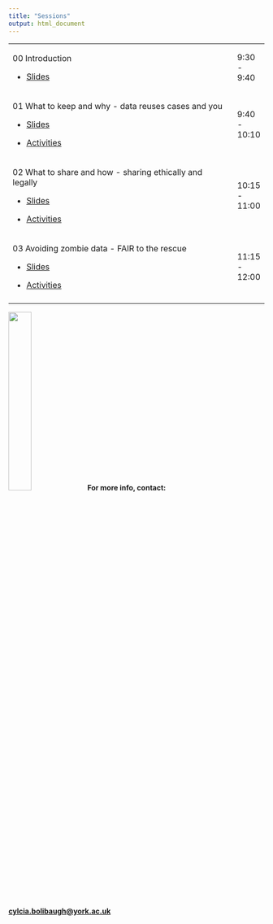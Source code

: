 ```yaml
---
title: "Sessions"
output: html_document
---
```


+-----------------------------------------------------------------------------------------------------------------------------------+---------------+
| 00 Introduction                                                                                                                   | 9:30 - 9:40   |
|                                                                                                                                   |               |
| -   [Slides](https://docs.google.com/presentation/u/0/d/1L7gMWzqfxUl0ZlfAGRLhvuZ8QuI09ll5FEc19Xy_oJA/edit)                        |               |
+-----------------------------------------------------------------------------------------------------------------------------------+---------------+
| 01 What to keep and why - data reuses cases and you                                                                               | 9:40 - 10:10  |
|                                                                                                                                   |               |
| -   [Slides](https://docs.google.com/presentation/d/1L7gMWzqfxUl0ZlfAGRLhvuZ8QuI09ll5FEc19Xy_oJA/edit#slide=id.gf107d6aa77_0_182) |               |
|                                                                                                                                   |               |
| -   [Activities](https://docs.google.com/document/d/1fmGAk5zZWQMVs0-Pzu4B7WXrDGza4xNEfD5nw9CgmXE/edit?usp=sharing)                |               |
+-----------------------------------------------------------------------------------------------------------------------------------+---------------+
| 02 What to share and how - sharing ethically and legally                                                                          | 10:15 - 11:00 |
|                                                                                                                                   |               |
| -   [Slides](https://docs.google.com/presentation/d/1L7gMWzqfxUl0ZlfAGRLhvuZ8QuI09ll5FEc19Xy_oJA/edit#slide=id.gf107d6aa77_0_315) |               |
|                                                                                                                                   |               |
| -   [Activities](https://docs.google.com/document/d/1o8Moy64i12mbyLVpx4i4gPaKDOKfx9d34_X9iVBeyWQ/edit?usp=sharing)                |               |
+-----------------------------------------------------------------------------------------------------------------------------------+---------------+
| 03 Avoiding zombie data - FAIR to the rescue                                                                                      | 11:15 - 12:00 |
|                                                                                                                                   |               |
| -   [Slides](https://docs.google.com/presentation/d/1L7gMWzqfxUl0ZlfAGRLhvuZ8QuI09ll5FEc19Xy_oJA/edit#slide=id.gf11a25280a_0_166) |               |
|                                                                                                                                   |               |
| -   [Activities](https://docs.google.com/document/d/1M8EN49CY9MxlJEDJfkJgB1ZeHI_bA7ClDxZUPxiOjyQ/edit?usp=sharing)                |               |
+-----------------------------------------------------------------------------------------------------------------------------------+---------------+
|                                                                                                                                   |               |
+-----------------------------------------------------------------------------------------------------------------------------------+---------------+

![](./EROS_padded_logo.png){width="30%"} **For more info, contact: [cylcia.bolibaugh\@york.ac.uk](mailto:cylcia.bolibaugh@york.ac.uk){.email}**
